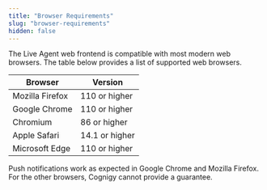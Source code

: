 ```yaml
---
title: "Browser Requirements"
slug: "browser-requirements"
hidden: false
---
```


The Live Agent web frontend is compatible with most modern web browsers. The table below provides a list of supported web browsers.

| Browser         | Version        |
|-----------------|----------------|
| Mozilla Firefox | 110 or higher  |
| Google Chrome   | 110 or higher  |
| Chromium        | 86 or higher   |
| Apple Safari    | 14.1 or higher |
| Microsoft Edge  | 110 or higher  |

<Note>
  Push notifications work as expected in Google Chrome and Mozilla Firefox. For the other browsers, Cognigy cannot provide a guarantee.
</Note>